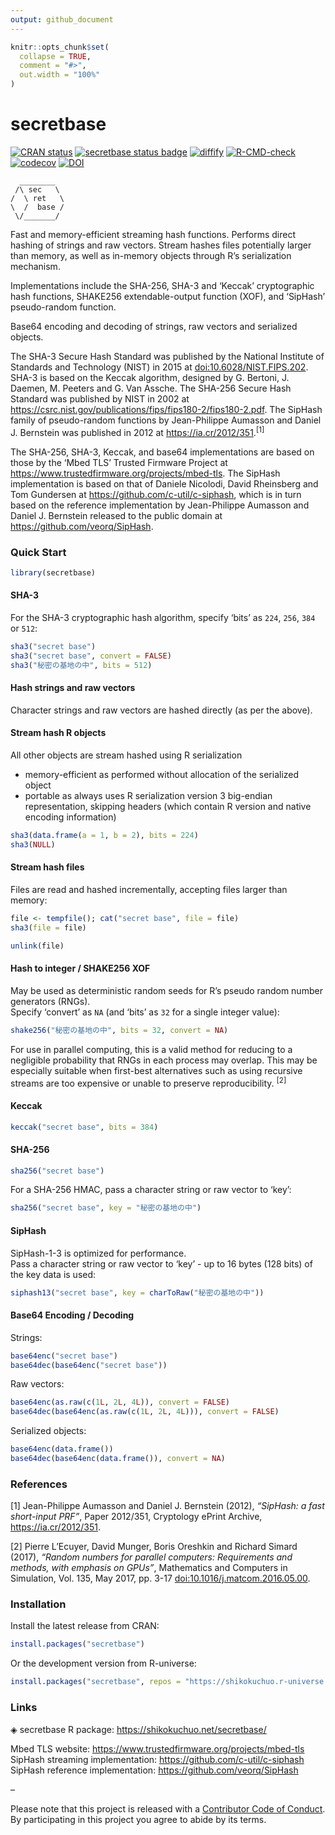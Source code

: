 ```yaml
---
output: github_document
---
```


<!-- README.md is generated from README.Rmd. Please edit that file -->

```r
knitr::opts_chunk$set(
  collapse = TRUE,
  comment = "#>",
  out.width = "100%"
)
```

# secretbase

<!-- badges: start -->
[![CRAN status](https://www.r-pkg.org/badges/version/secretbase?color=17411d)](https://CRAN.R-project.org/package=secretbase)
[![secretbase status badge](https://shikokuchuo.r-universe.dev/badges/secretbase?color=e4723a)](https://shikokuchuo.r-universe.dev/secretbase)
[![diffify](https://diffify.com/diffify-badge.svg)](https://diffify.com/R/secretbase)
[![R-CMD-check](https://github.com/shikokuchuo/secretbase/workflows/R-CMD-check/badge.svg)](https://github.com/shikokuchuo/secretbase/actions)
[![codecov](https://codecov.io/gh/shikokuchuo/secretbase/graph/badge.svg)](https://app.codecov.io/gh/shikokuchuo/secretbase)
[![DOI](https://zenodo.org/badge/745691432.svg)](https://zenodo.org/doi/10.5281/zenodo.10553139)
<!-- badges: end -->

```
  ________  
 /\ sec   \
/  \ ret   \
\  /  base /
 \/_______/
```

Fast and memory-efficient streaming hash functions. Performs direct hashing of strings and raw vectors. Stream hashes files potentially larger than memory, as well as in-memory objects through R's serialization mechanism.

Implementations include the SHA-256, SHA-3 and 'Keccak' cryptographic hash functions, SHAKE256 extendable-output function (XOF), and 'SipHash' pseudo-random function.

Base64 encoding and decoding of strings, raw vectors and serialized objects.

The SHA-3 Secure Hash Standard was published by the National Institute of Standards and Technology (NIST) in 2015 at [doi:10.6028/NIST.FIPS.202](https://dx.doi.org/10.6028/NIST.FIPS.202). SHA-3 is based on the Keccak algorithm, designed by G. Bertoni, J. Daemen, M. Peeters and G. Van Assche. The SHA-256 Secure Hash Standard was published by NIST in 2002 at <https://csrc.nist.gov/publications/fips/fips180-2/fips180-2.pdf>. The SipHash family of pseudo-random functions by Jean-Philippe Aumasson and Daniel J. Bernstein was published in 2012 at <https://ia.cr/2012/351>.<sup>[1]</sup>

The SHA-256, SHA-3, Keccak, and base64 implementations are based on those by the 'Mbed TLS' Trusted Firmware Project at <https://www.trustedfirmware.org/projects/mbed-tls>. The SipHash implementation is based on that of Daniele Nicolodi, David Rheinsberg and Tom Gundersen at <https://github.com/c-util/c-siphash>, which is in turn based on the reference implementation by Jean-Philippe Aumasson and Daniel J. Bernstein released to the public domain at <https://github.com/veorq/SipHash>.

### Quick Start

```r
library(secretbase)
```

#### SHA-3
 
For the SHA-3 cryptographic hash algorithm, specify 'bits' as `224`, `256`, `384` or `512`:

```r
sha3("secret base")
sha3("secret base", convert = FALSE)
sha3("秘密の基地の中", bits = 512)

```

#### Hash strings and raw vectors

Character strings and raw vectors are hashed directly (as per the above).

#### Stream hash R objects

All other objects are stream hashed using R serialization

- memory-efficient as performed without allocation of the serialized object
- portable as always uses R serialization version 3 big-endian representation, skipping headers (which contain R version and native encoding information)

```r
sha3(data.frame(a = 1, b = 2), bits = 224)
sha3(NULL)
```

#### Stream hash files

Files are read and hashed incrementally, accepting files larger than memory:
```r
file <- tempfile(); cat("secret base", file = file)
sha3(file = file)
```
```r
unlink(file)
```

#### Hash to integer / SHAKE256 XOF

May be used as deterministic random seeds for R's pseudo random number generators (RNGs). <br />
Specify 'convert' as `NA` (and 'bits' as `32` for a single integer value):
```r
shake256("秘密の基地の中", bits = 32, convert = NA)
```

For use in parallel computing, this is a valid method for reducing to a negligible probability that RNGs in each process may overlap. This may be especially suitable when first-best alternatives such as using recursive streams are too expensive or unable to preserve reproducibility. <sup>[2]</sup>

#### Keccak

```r
keccak("secret base", bits = 384)
```

#### SHA-256

```r
sha256("secret base")
```

For a SHA-256 HMAC, pass a character string or raw vector to 'key':
```r
sha256("secret base", key = "秘密の基地の中")
```

#### SipHash

SipHash-1-3 is optimized for performance. <br />
Pass a character string or raw vector to 'key' - up to 16 bytes (128 bits) of the key data is used:
```r
siphash13("secret base", key = charToRaw("秘密の基地の中"))
```

#### Base64 Encoding / Decoding

Strings:
```r
base64enc("secret base")
base64dec(base64enc("secret base"))
```
Raw vectors:
```r
base64enc(as.raw(c(1L, 2L, 4L)), convert = FALSE)
base64dec(base64enc(as.raw(c(1L, 2L, 4L))), convert = FALSE)
```
Serialized objects:
```r
base64enc(data.frame())
base64dec(base64enc(data.frame()), convert = NA)
```

### References

[1] Jean-Philippe Aumasson and Daniel J. Bernstein (2012), *"SipHash: a fast short-input PRF"*, Paper 2012/351, Cryptology ePrint Archive, <https://ia.cr/2012/351>.

[2] Pierre L’Ecuyer, David Munger, Boris Oreshkin and Richard Simard (2017), *"Random numbers for parallel computers: Requirements and methods, with emphasis on GPUs"*, Mathematics and Computers in Simulation, Vol. 135, May 2017, pp. 3-17 [doi:10.1016/j.matcom.2016.05.00](https://doi.org/10.1016/j.matcom.2016.05.005).


### Installation

Install the latest release from CRAN:

```r
install.packages("secretbase")
```

Or the development version from R-universe:

```r
install.packages("secretbase", repos = "https://shikokuchuo.r-universe.dev")
```

### Links

◈ secretbase R package: <https://shikokuchuo.net/secretbase/>

Mbed TLS website: <https://www.trustedfirmware.org/projects/mbed-tls><br />
SipHash streaming implementation: <https://github.com/c-util/c-siphash><br />
SipHash reference implementation: <https://github.com/veorq/SipHash>

--

Please note that this project is released with a [Contributor Code of Conduct](https://shikokuchuo.net/secretbase/CODE_OF_CONDUCT.html). By participating in this project you agree to abide by its terms.
